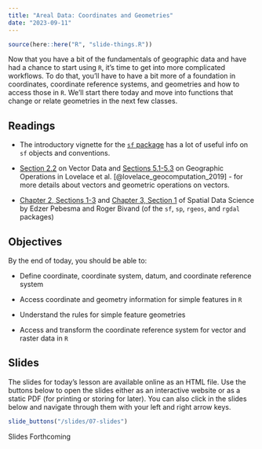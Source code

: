 ```yaml
---
title: "Areal Data: Coordinates and Geometries"
date: "2023-09-11"
---
```


```r
source(here::here("R", "slide-things.R"))

```

Now that you have a bit of the fundamentals of geographic data and have had a chance to start using `R`, it's time to get into more complicated workflows. To do that, you'll have to have a bit more of a foundation in coordinates, coordinate reference systems, and geometries and how to access those in `R`. We'll start there today and move into functions that change or relate geometries in the next few classes.

## Readings
- <i class="fas fa-external-link-square-alt"></i> The introductory vignette for the [`sf` package](https://r-spatial.github.io/sf/articles/sf1.html) has a lot of useful info on `sf` objects and conventions.

- <i class="fas fa-book"></i> [Section 2.2](https://geocompr.robinlovelace.net/spatial-class.html) on Vector Data and [Sections 5.1-5.3](https://geocompr.robinlovelace.net/geometric-operations.html) on Geographic Operations in Lovelace et al. [@lovelace_geocomputation_2019] - for more details about vectors and geometric operations on vectors.

- <i class="fas fa-external-link-square-alt"></i> [Chapter 2, Sections 1-3](https://r-spatial.org/book/02-Spaces.html) and [Chapter 3, Section 1](https://r-spatial.org/book/03-Geometries.html) of Spatial Data Science by Edzer Pebesma and Roger Bivand (of the `sf`, `sp`, `rgeos`, and `rgdal` packages)

## Objectives

By the end of today, you should be able to: 

* Define coordinate, coordinate system, datum, and coordinate reference system

* Access coordinate and geometry information for simple features in `R`

* Understand the rules for simple feature geometries

* Access and transform the coordinate reference system for vector and raster data in `R`




## Slides
The slides for today's lesson are available online as an HTML file. Use the buttons below to open the slides either as an interactive website or as a static PDF (for printing or storing for later). You can also click in the slides below and navigate through them with your left and right arrow keys.

```r
slide_buttons("/slides/07-slides")
```

Slides Forthcoming